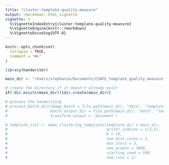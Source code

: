 ```yaml
---
title: "cluster-template-quality-measure"
output: rmarkdown::html_vignette
vignette: >
  %\VignetteIndexEntry{cluster-template-quality-measure}
  %\VignetteEngine{knitr::rmarkdown}
  %\VignetteEncoding{UTF-8}
---
```


```r
knitr::opts_chunk$set(
  collapse = TRUE,
  comment = "#>"
)
```

```r
library(handwriter)
```

```r
main_dir <- "/Users/stephanie/Documents/CSAFE_template_quality_measure"

# create the directory if it doesn't already exist
if(!dir.exists(main_dir)){dir.create(main_dir)}
```

```r
# process the handwriting
# process_batch_dir(image_batch = file.path(main_dir, "data", "template_images"),
#                   batch_output_dir = file.path(main_dir, "data", "template_graphs"),
#                   transform_output = 'document')
```


```r
# template_list <- make_clustering_templates(template_dir = main_dir,
#                                            writer_indices = c(2,5),
#                                            K = 10,
#                                            num_dist_cores = 2,
#                                            max_iters = 3,
#                                            num_graphs = 3000,
#                                            starting_seed = 100,
#                                            num_runs = 1)
```



